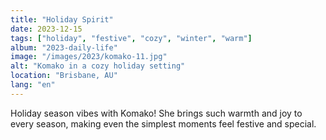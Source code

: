 ```yaml
---
title: "Holiday Spirit"
date: 2023-12-15
tags: ["holiday", "festive", "cozy", "winter", "warm"]
album: "2023-daily-life"  
image: "/images/2023/komako-11.jpg"
alt: "Komako in a cozy holiday setting"
location: "Brisbane, AU"
lang: "en"
---
```


Holiday season vibes with Komako! She brings such warmth and joy to every season, making even the simplest moments feel festive and special.